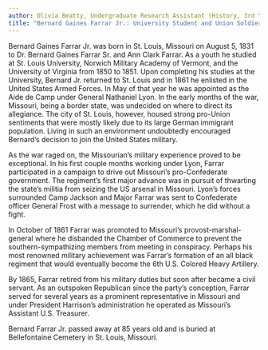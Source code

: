 ```yaml
---
author: Olivia Beatty, Undergraduate Research Assistant (History, 3rd Year)
title: "Bernard Gaines Farrar Jr.: University Student and Union Soldier"
---
```

Bernard Gaines Farrar Jr. was born in St. Louis, Missouri on August 5, 1831 to Dr. Bernard Gaines Farrar Sr. and Ann Clark Farrar. As a youth he studied at St. Louis University, Norwich Military Academy of Vermont, and the University of Virginia from 1850 to 1851. Upon completing his studies at the University, Bernard Jr. returned to St. Louis and in 1861 he enlisted in the United States Armed Forces. In May of that year he was appointed as the Aide de Camp under General Nathaniel Lyon. In the early months of the war, Missouri, being a border state, was undecided on where to direct its allegiance. The city of St. Louis, however, housed strong pro-Union sentiments that were mostly likely due to its large German immigrant population. Living in such an environment undoubtedly encouraged Bernard’s decision to join the United States military.

As the war raged on, the Missourian’s military experience proved to be exceptional. In his first couple months working under Lyon, Farrar participated in a campaign to drive out Missouri’s pro-Confederate government. The regiment’s first major advance was in pursuit of thwarting the state’s militia from seizing the US arsenal in Missouri. Lyon’s forces surrounded Camp Jackson and Major Farrar was sent to Confederate officer General Frost with a message to surrender, which he did without a fight.

In October of 1861 Farrar was promoted to Missouri’s provost-marshal-general where he disbanded the Chamber of Commerce to prevent the southern-sympathizing members from meeting in conspiracy. Perhaps his most renowned military achievement was Farrar’s formation of an all black regiment that would eventually become the 6th U.S. Colored Heavy Artillery.

By 1865, Farrar retired from his military duties but soon after became a civil servant. As an outspoken Republican since the party’s conception, Farrar served for several years as a prominent representative in Missouri and under President Harrison’s administration he operated as Missouri’s Assistant U.S. Treasurer.

Bernard Farrar Jr. passed away at 85 years old and is buried at Bellefontaine Cemetery in St. Louis, Missouri.